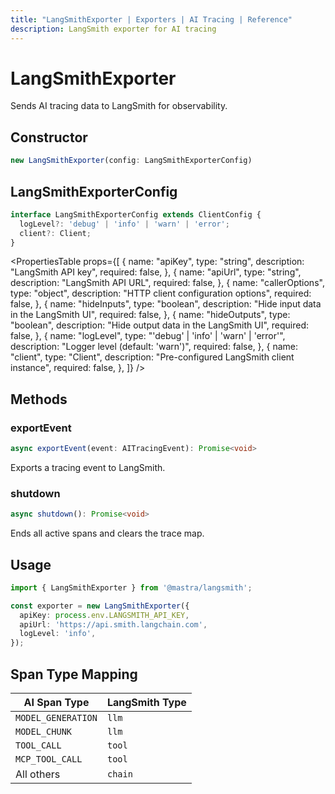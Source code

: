 ```yaml
---
title: "LangSmithExporter | Exporters | AI Tracing | Reference"
description: LangSmith exporter for AI tracing
---
```



# LangSmithExporter

Sends AI tracing data to LangSmith for observability.

## Constructor

```typescript
new LangSmithExporter(config: LangSmithExporterConfig)
```

## LangSmithExporterConfig

```typescript
interface LangSmithExporterConfig extends ClientConfig {
  logLevel?: 'debug' | 'info' | 'warn' | 'error';
  client?: Client;
}
```

<PropertiesTable
  props={[
    {
      name: "apiKey",
      type: "string",
      description: "LangSmith API key",
      required: false,
    },
    {
      name: "apiUrl",
      type: "string",
      description: "LangSmith API URL",
      required: false,
    },
    {
      name: "callerOptions",
      type: "object",
      description: "HTTP client configuration options",
      required: false,
    },
    {
      name: "hideInputs",
      type: "boolean",
      description: "Hide input data in the LangSmith UI",
      required: false,
    },
    {
      name: "hideOutputs",
      type: "boolean",
      description: "Hide output data in the LangSmith UI",
      required: false,
    },
    {
      name: "logLevel",
      type: "'debug' | 'info' | 'warn' | 'error'",
      description: "Logger level (default: 'warn')",
      required: false,
    },
    {
      name: "client",
      type: "Client",
      description: "Pre-configured LangSmith client instance",
      required: false,
    },
  ]}
/>

## Methods

### exportEvent

```typescript
async exportEvent(event: AITracingEvent): Promise<void>
```

Exports a tracing event to LangSmith.

### shutdown

```typescript
async shutdown(): Promise<void>
```

Ends all active spans and clears the trace map.

## Usage

```typescript
import { LangSmithExporter } from '@mastra/langsmith';

const exporter = new LangSmithExporter({
  apiKey: process.env.LANGSMITH_API_KEY,
  apiUrl: 'https://api.smith.langchain.com',
  logLevel: 'info',
});
```

## Span Type Mapping

| AI Span Type | LangSmith Type |
|--------------|----------------|
| `MODEL_GENERATION` | `llm` |
| `MODEL_CHUNK` | `llm` |
| `TOOL_CALL` | `tool` |
| `MCP_TOOL_CALL` | `tool` |
| All others | `chain` |
